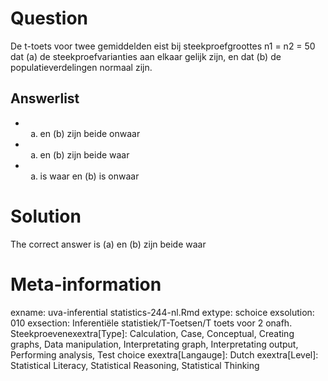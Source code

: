 Question
========

De t-toets voor twee gemiddelden eist bij steekproefgroottes n1 = n2 = 50 dat (a) de steekproefvarianties aan elkaar gelijk zijn, en dat (b) de populatieverdelingen normaal zijn. 

Answerlist
----------
* (a) en (b) zijn beide onwaar
* (a) en (b) zijn beide waar
* (a) is waar en (b) is onwaar

Solution
========

The correct answer is  (a) en (b) zijn beide waar 

Meta-information
================
exname: uva-inferential statistics-244-nl.Rmd 
extype: schoice 
exsolution: 010 
exsection: Inferentiële statistiek/T-Toetsen/T toets voor 2 onafh. Steekproevenexextra[Type]: Calculation, Case, Conceptual, Creating graphs, Data manipulation, Interpretating graph, Interpretating output, Performing analysis, Test choice 
exextra[Langauge]: Dutch 
exextra[Level]: Statistical Literacy, Statistical Reasoning, Statistical Thinking 
